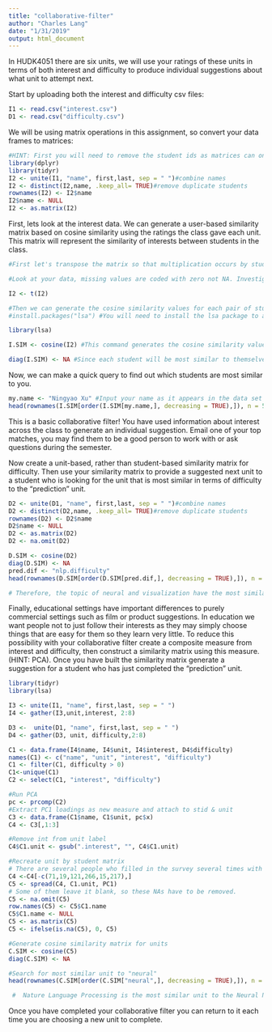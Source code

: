 ```yaml
---
title: "collaborative-filter"
author: "Charles Lang"
date: "1/31/2019"
output: html_document
---
```


In HUDK4051 there are six units, we will use your ratings of these units in terms of both interest and difficulty to produce individual suggestions about what unit to attempt next.

Start by uploading both the interest and difficulty csv files:
```r
I1 <- read.csv("interest.csv")
D1 <- read.csv("difficulty.csv") 

```

We will be using matrix operations in this assignment, so convert your data frames to matrices:
```r
#HINT: First you will need to remove the student ids as matrices can only contain one data type. You will then need to rename your row names with the student ids.
library(dplyr)
library(tidyr)
I2 <- unite(I1, "name", first,last, sep = " ")#combine names
I2 <- distinct(I2,name, .keep_all= TRUE)#remove duplicate students
rownames(I2) <- I2$name
I2$name <- NULL
I2 <- as.matrix(I2)

```

First, lets look at the interest data. We can generate a user-based similarity matrix based on cosine similarity using the ratings the class gave each unit. This matrix will represent the similarity of interests between students in the class.
```r
#First let's transpose the matrix so that multiplication occurs by students rather than units.

#Look at your data, missing values are coded with zero not NA. Investigate cosine similarity and decide whether your missing values should be coded with zeros or NAs. Explain your choice.

I2 <- t(I2)

#Then we can generate the cosine similarity values for each pair of students
#install.packages("lsa") #You will need to install the lsa package to access the cosine command.

library(lsa)

I.SIM <- cosine(I2) #This command generates the cosine similarity values as a new matrix. Click on I.SIM in the Global Environment pane to see what it looks like.

diag(I.SIM) <- NA #Since each student will be most similar to themselves we want to remove that information
```

Now, we can make a quick query to find out which students are most similar to you. 
```r
my.name <- "Ningyao Xu" #Input your name as it appears in the data set
head(rownames(I.SIM[order(I.SIM[my.name,], decreasing = TRUE),]), n = 5) #This code orders the column of the matrix corresponding to your name according to similarity and returns the top five students who's interests are most similar to yours.
```

This is a basic collaborative filter! You have used information about interest across the class to generate an individual suggestion. Email one of your top matches, you may find them to be a good person to work with or ask questions during the semester.

Now create a unit-based, rather than student-based similarity matrix for difficulty. Then use your similarity matrix to provide a suggested next unit to a student who is looking for the unit that is most similar in terms of difficulty to the "prediction" unit. 
```r
D2 <- unite(D1, "name", first,last, sep = " ")#combine names
D2 <- distinct(D2,name, .keep_all= TRUE)#remove duplicate students
rownames(D2) <- D2$name
D2$name <- NULL
D2 <- as.matrix(D2)
D2 <- na.omit(D2)

D.SIM <- cosine(D2)
diag(D.SIM) <- NA
pred.dif <- "nlp.difficulty"
head(rownames(D.SIM[order(D.SIM[pred.dif,], decreasing = TRUE),]), n = 2) 

# Therefore, the topic of neural and visualization have the most similar difficulty with nature language processing.

```

Finally, educational settings have important differences to purely commercial settings such as film or product suggestions. In education we want people not to just follow their interests as they may simply choose things that are easy for them so they learn very little. To reduce this possibility with your collaborative filter create a composite measure from interest and difficulty, then construct a similarity matrix using this measure. (HINT: PCA). Once you have built the similarity matrix generate a suggestion for a student who has just completed the "prediction" unit.

```r
library(tidyr)
library(lsa)

I3 <- unite(I1, "name", first,last, sep = " ")
I4 <- gather(I3,unit,interest, 2:8)

D3 <-  unite(D1, "name", first,last, sep = " ")
D4 <- gather(D3, unit, difficulty,2:8)

C1 <- data.frame(I4$name, I4$unit, I4$interest, D4$difficulty)
names(C1) <- c("name", "unit", "interest", "difficulty")
C1 <- filter(C1, difficulty > 0)
C1<-unique(C1)
C2 <- select(C1, "interest", "difficulty")

#Run PCA
pc <- prcomp(C2)
#Extract PC1 loadings as new measure and attach to stid & unit
C3 <- data.frame(C1$name, C1$unit, pc$x)
C4 <- C3[,1:3]

#Remove int from unit label
C4$C1.unit <- gsub(".interest", "", C4$C1.unit)

#Recreate unit by student matrix
# There are several people who filled in the survey several times with different answers, so I decided to leave the last answer they entered
C4 <-C4[-c(71,19,121,266,15,217),]
C5 <- spread(C4, C1.unit, PC1)
# Some of them leave it blank, so these NAs have to be removed.
C5 <- na.omit(C5)
row.names(C5) <- C5$C1.name
C5$C1.name <- NULL
C5 <- as.matrix(C5)
C5 <- ifelse(is.na(C5), 0, C5)

#Generate cosine similarity matrix for units
C.SIM <- cosine(C5)
diag(C.SIM) <- NA

#Search for most similar unit to "neural"
head(rownames(C.SIM[order(C.SIM["neural",], decreasing = TRUE),]), n = 1)

 #  Nature Language Processing is the most similar unit to the Neural Network.
```

Once you have completed your collaborative filter you can return to it each time you are choosing a new unit to complete.
